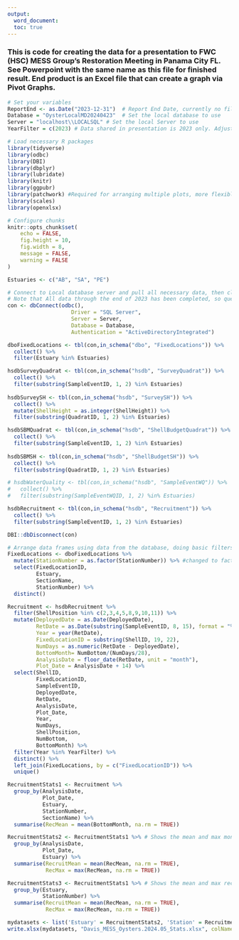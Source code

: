 ```yaml
---
output: 
  word_document:
  toc: true
---
```


### This is code for creating the data for a presentation to FWC (HSC) MESS Group's Restoration Meeting in Panama City FL. See Powerpoint with the same name as this file for finished result. End product is an Excel file that can create a graph via Pivot Graphs.

```r
# Set your variables
ReportEnd <- as.Date("2023-12-31")  # Report End Date, currently no filter is set to use this. May need to modify somewhere
Database = "OysterLocalMD20240423"  # Set the local database to use
Server = "localhost\\LOCALSQL" # Set the local Server to use
YearFilter = c(2023) # Data shared in presentation is 2023 only. Adjust here to show other years
```

```r
# Load necessary R packages
library(tidyverse)
library(odbc)
library(DBI)
library(dbplyr)
library(lubridate)
library(knitr)
library(ggpubr)
library(patchwork) #Required for arranging multiple plots, more flexible
library(scales)
library(openxlsx)
```

```r
# Configure chunks
knitr::opts_chunk$set(
	echo = FALSE,
	fig.height = 10,
	fig.width = 8,
	message = FALSE,
	warning = FALSE
)

Estuaries <- c("AB", "SA", "PE")
```

```r
# Connect to Local database server and pull all necessary data, then close connection 
# Note that All data through the end of 2023 has been completed, so querying dbo tables wasn't necessary
con <- dbConnect(odbc(),
                    Driver = "SQL Server", 
                    Server = Server,
                    Database = Database,
                    Authentication = "ActiveDirectoryIntegrated")

dboFixedLocations <- tbl(con,in_schema("dbo", "FixedLocations")) %>%
  collect() %>% 
  filter(Estuary %in% Estuaries)

hsdbSurveyQuadrat <- tbl(con,in_schema("hsdb", "SurveyQuadrat")) %>%
  collect() %>%
  filter(substring(SampleEventID, 1, 2) %in% Estuaries)
  
hsdbSurveySH <- tbl(con,in_schema("hsdb", "SurveySH")) %>%
  collect() %>%
  mutate(ShellHeight = as.integer(ShellHeight)) %>%
  filter(substring(QuadratID, 1, 2) %in% Estuaries)

hsdbSBMQuadrat <- tbl(con,in_schema("hsdb", "ShellBudgetQuadrat")) %>%
  collect() %>%
  filter(substring(SampleEventID, 1, 2) %in% Estuaries)
  
hsdbSBMSH <- tbl(con,in_schema("hsdb", "ShellBudgetSH")) %>%
  collect() %>%
  filter(substring(QuadratID, 1, 2) %in% Estuaries)

# hsdbWaterQuality <- tbl(con,in_schema("hsdb", "SampleEventWQ")) %>%
#   collect() %>%
#   filter(substring(SampleEventWQID, 1, 2) %in% Estuaries)

hsdbRecruitment <- tbl(con,in_schema("hsdb", "Recruitment")) %>%
  collect() %>%
  filter(substring(SampleEventID, 1, 2) %in% Estuaries)

DBI::dbDisconnect(con)

```

```r
# Arrange data frames using data from the database, doing basic filters, adding necessary columns for statistics and performing statistics.
FixedLocations <- dboFixedLocations %>% 
  mutate(StationNumber = as.factor(StationNumber)) %>% #changed to factor based on EL's code
  select(FixedLocationID,
         Estuary,
         SectionName, 
         StationNumber) %>% 
  distinct()

Recruitment <- hsdbRecruitment %>% 
  filter(ShellPosition %in% c(2,3,4,5,8,9,10,11)) %>%
  mutate(DeployedDate = as.Date(DeployedDate), 
         RetDate = as.Date(substring(SampleEventID, 8, 15), format = "%Y%m%d"),
         Year = year(RetDate),
         FixedLocationID = substring(ShellID, 19, 22), 
         NumDays = as.numeric(RetDate - DeployedDate),
         BottomMonth= NumBottom/(NumDays/28),
         AnalysisDate = floor_date(RetDate, unit = "month"),
         Plot_Date = AnalysisDate + 14) %>%
  select(ShellID,
         FixedLocationID,
         SampleEventID,
         DeployedDate,
         RetDate,
         AnalysisDate,
         Plot_Date,
         Year,
         NumDays,
         ShellPosition,
         NumBottom,
         BottomMonth) %>% 
  filter(Year %in% YearFilter) %>%
  distinct() %>%
  left_join(FixedLocations, by = c("FixedLocationID")) %>%
  unique()

RecruitmentStats1 <- Recruitment %>%
  group_by(AnalysisDate, 
           Plot_Date, 
           Estuary, 
           StationNumber, 
           SectionName) %>% 
  summarise(RecMean = mean(BottomMonth, na.rm = TRUE))

RecruitmentStats2 <- RecruitmentStats1 %>% # Shows the mean and max monthly recruitment rate for each estuary
  group_by(AnalysisDate, 
           Plot_Date, 
           Estuary) %>% 
  summarise(RecruitMean = mean(RecMean, na.rm = TRUE),
            RecMax = max(RecMean, na.rm = TRUE))

RecruitmentStats3 <- RecruitmentStats1 %>% # Shows the mean and max recruitment rate for each station in each estuary
  group_by(Estuary,
           StationNumber) %>% 
  summarise(RecruitMean = mean(RecMean, na.rm = TRUE),
            RecMax = max(RecMean, na.rm = TRUE))

```

``` r

mydatasets <- list('Estuary' = RecruitmentStats2, 'Station' = RecruitmentStats3)
write.xlsx(mydatasets, "Davis_MESS_Oysters.2024.05_Stats.xlsx", colNames = TRUE, rowNames = FALSE)

```